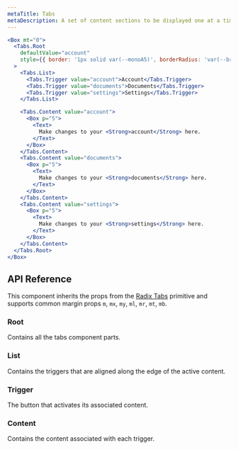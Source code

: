 ```yaml
---
metaTitle: Tabs
metaDescription: A set of content sections to be displayed one at a time.
---
```


```jsx live=true
<Box mt="0">
  <Tabs.Root
    defaultValue="account"
    style={{ border: '1px solid var(--monoA5)', borderRadius: 'var(--brs-3)' }}
  >
    <Tabs.List>
      <Tabs.Trigger value="account">Account</Tabs.Trigger>
      <Tabs.Trigger value="documents">Documents</Tabs.Trigger>
      <Tabs.Trigger value="settings">Settings</Tabs.Trigger>
    </Tabs.List>

    <Tabs.Content value="account">
      <Box p="5">
        <Text>
          Make changes to your <Strong>account</Strong> here.
        </Text>
      </Box>
    </Tabs.Content>
    <Tabs.Content value="documents">
      <Box p="5">
        <Text>
          Make changes to your <Strong>documents</Strong> here.
        </Text>
      </Box>
    </Tabs.Content>
    <Tabs.Content value="settings">
      <Box p="5">
        <Text>
          Make changes to your <Strong>settings</Strong> here.
        </Text>
      </Box>
    </Tabs.Content>
  </Tabs.Root>
</Box>
```

## API Reference

This component inherits the props from the [Radix Tabs](/docs/primitives/components/tabs) primitive and supports common margin props `m`, `mx`, `my`, `ml`, `mr`, `mt`, `mb`.

### Root

Contains all the tabs component parts.

### List

Contains the triggers that are aligned along the edge of the active content.

### Trigger

The button that activates its associated content.

### Content

Contains the content associated with each trigger.
